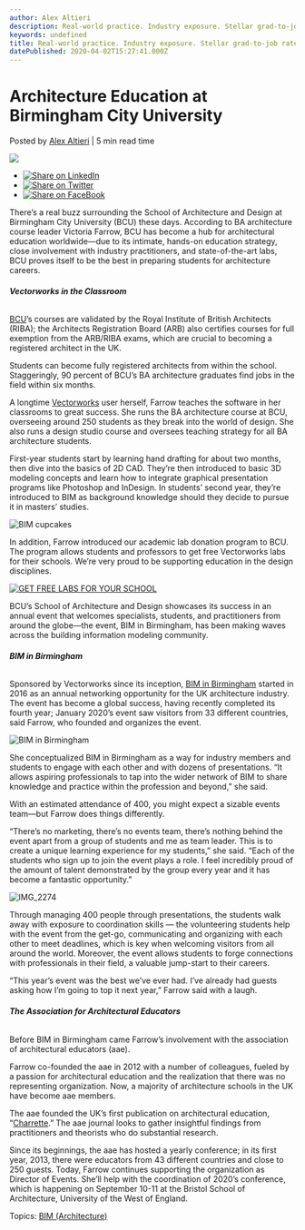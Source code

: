 ```yaml
---
author: Alex Altieri
description: Real-world practice. Industry exposure. Stellar grad-to-job rates. Find out more about the School of Architecture and Design at Birmingham City University.
keywords: undefined
title: Real-world practice. Industry exposure. Stellar grad-to-job rates. Find out more about the School of Architecture and Design at Birmingham City University. 
datePublished: 2020-04-02T15:27:41.000Z
---
```

  

# Architecture Education at Birmingham City University

 Posted by [Alex Altieri](https://blog.vectorworks.net/author/alex-altieri) | 5 min read time 

![](https://blog.vectorworks.net/hubfs/Blog%20Images/040120_BCU/blog-images-april-1.jpg) 

* [![Share on LinkedIn](https://2659751.fs1.hubspotusercontent-na1.net/hubfs/2659751/michaelDemo/share-LI.png)](http://www.linkedin.com/shareArticle?mini=true&url=https%3A%2F%2Fblog.vectorworks.net%2Farchitectural-education-at-its-best-birmingham-city-university)
* [![Share on Twitter](https://2659751.fs1.hubspotusercontent-na1.net/hubfs/2659751/michaelDemo/share-TW.png)](https://www.twitter.com/share?text=Architecture%20Education%20at%20Birmingham%20City%20University&url=https%3A%2F%2Fblog.vectorworks.net%2Farchitectural-education-at-its-best-birmingham-city-university&via=PMGTweets)
* [![Share on FaceBook](https://2659751.fs1.hubspotusercontent-na1.net/hubfs/2659751/michaelDemo/share-FB.png)](https://www.facebook.com/sharer/sharer.php?u=https%3A%2F%2Fblog.vectorworks.net%2Farchitectural-education-at-its-best-birmingham-city-university)

There’s a real buzz surrounding the School of Architecture and Design at Birmingham City University (BCU) these days. According to BA architecture course leader Victoria Farrow, BCU has become a hub for architectural education worldwide—due to its intimate, hands-on education strategy, close involvement with industry practitioners, and state-of-the-art labs, BCU proves itself to be the best in preparing students for architecture careers.

###### **Vectorworks in the Classroom**

[BCU](https://www.bcu.ac.uk/)’s courses are validated by the Royal Institute of British Architects (RIBA); the Architects Registration Board (ARB) also certifies courses for full exemption from the ARB/RIBA exams, which are crucial to becoming a registered architect in the UK.

Students can become fully registered architects from within the school. Staggeringly, 90 percent of BCU’s BA architecture graduates find jobs in the field within six months.

A longtime [Vectorworks](http://vectorworks.net/?utm%5Fcampaign=blog&utm%5Fmedium=planetvectorworks&utm%5Fsource=intext&utm%5Fcontent=040220archbcu) user herself, Farrow teaches the software in her classrooms to great success. She runs the BA architecture course at BCU, overseeing around 250 students as they break into the world of design. She also runs a design studio course and oversees teaching strategy for all BA architecture students.

First-year students start by learning hand drafting for about two months, then dive into the basics of 2D CAD. They’re then introduced to basic 3D modeling concepts and learn how to integrate graphical presentation programs like Photoshop and InDesign. In students’ second year, they’re introduced to BIM as background knowledge should they decide to pursue it in masters’ studies.

![BIM cupcakes](https://blog.vectorworks.net/hs-fs/hubfs/Blog%20Images/040120_BCU/blog-images-april-1.jpg?width=600&name=blog-images-april-1.jpg)

In addition, Farrow introduced our academic lab donation program to BCU. The program allows students and professors to get free Vectorworks labs for their schools. We’re very proud to be supporting education in the design disciplines.

[![GET FREE LABS FOR YOUR SCHOOL](https://no-cache.hubspot.com/cta/default/3018241/d59c83d6-e792-49ee-8f33-184b211bd64b.png)](https://cta-redirect.hubspot.com/cta/redirect/3018241/d59c83d6-e792-49ee-8f33-184b211bd64b) 

BCU’s School of Architecture and Design showcases its success in an annual event that welcomes specialists, students, and practitioners from around the globe—the event, BIM in Birmingham, has been making waves across the building information modeling community.

###### **BIM in Birmingham**

Sponsored by Vectorworks since its inception, [BIM in Birmingham](https://www.bcu.ac.uk/architecture-and-design/about-us/bim-in-birmingham/2020) started in 2016 as an annual networking opportunity for the UK architecture industry. The event has become a global success, having recently completed its fourth year; January 2020’s event saw visitors from 33 different countries, said Farrow, who founded and organizes the event.

![BIM in Birmingham](https://blog.vectorworks.net/hs-fs/hubfs/Blog%20Images/040120_BCU/_MG_2738.jpeg?width=600&name=_MG_2738.jpeg)

She conceptualized BIM in Birmingham as a way for industry members and students to engage with each other and with dozens of presentations. “It allows aspiring professionals to tap into the wider network of BIM to share knowledge and practice within the profession and beyond,” she said.

With an estimated attendance of 400, you might expect a sizable events team—but Farrow does things differently.

“There’s no marketing, there’s no events team, there’s nothing behind the event apart from a group of students and me as team leader. This is to create a unique learning experience for my students,” she said. “Each of the students who sign up to join the event plays a role. I feel incredibly proud of the amount of talent demonstrated by the group every year and it has become a fantastic opportunity.”

![IMG_2274](https://blog.vectorworks.net/hs-fs/hubfs/Blog%20Images/040120_BCU/IMG_2274.jpg?width=600&name=IMG_2274.jpg) 

Through managing 400 people through presentations, the students walk away with exposure to coordination skills — the volunteering students help with the event from the get-go, communicating and organizing with each other to meet deadlines, which is key when welcoming visitors from all around the world. Moreover, the event allows students to forge connections with professionals in their field, a valuable jump-start to their careers.

“This year’s event was the best we’ve ever had. I’ve already had guests asking how I’m going to top it next year,” Farrow said with a laugh.

###### **The Association for Architectural Educators**

Before BIM in Birmingham came Farrow’s involvement with the association of architectural educators (aae).

Farrow co-founded the aae in 2012 with a number of colleagues, fueled by a passion for architectural education and the realization that there was no representing organization. Now, a majority of architecture schools in the UK have become aae members.

The aae founded the UK’s first publication on architectural education, “[Charrette](https://architecturaleducators.org/aae-journal/).” The aae journal looks to gather insightful findings from practitioners and theorists who do substantial research.

Since its beginnings, the aae has hosted a yearly conference; in its first year, 2013, there were educators from 43 different countries and close to 250 guests. Today, Farrow continues supporting the organization as Director of Events. She’ll help with the coordination of 2020’s conference, which is happening on September 10-11 at the Bristol School of Architecture, University of the West of England.

 Topics: [BIM (Architecture)](https://blog.vectorworks.net/topic/bim-architecture) 

  